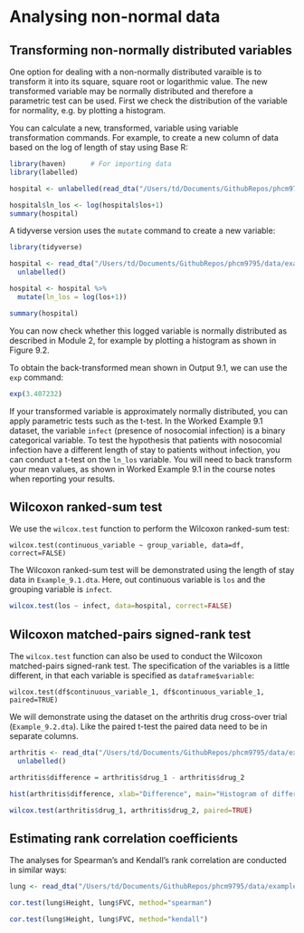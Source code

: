 # Analysing non-normal data

## Transforming non-normally distributed variables

One option for dealing with a non-normally distributed varaible is to transform it into its square, square root or logarithmic value. The new transformed variable may be normally distributed and therefore a parametric test can be used. First we check the distribution of the variable for normality, e.g. by plotting a histogram.

You can calculate a new, transformed, variable using variable transformation commands. For example, to create a new column of data based on the log of length of stay using Base R:

```r
library(haven)      # For importing data
library(labelled)

hospital <- unlabelled(read_dta("/Users/td/Documents/GithubRepos/phcm9795/data/examples/Example_9.1.dta"))

hospital$ln_los <- log(hospital$los+1)
summary(hospital)
```

A tidyverse version uses the `mutate` command to create a new variable:
```r
library(tidyverse)

hospital <- read_dta("/Users/td/Documents/GithubRepos/phcm9795/data/examples/Example_9.1.dta") %>% 
  unlabelled()

hospital <- hospital %>% 
  mutate(ln_los = log(los+1))

summary(hospital)
```

You can now check whether this logged variable is normally distributed as described in Module 2, for example by plotting a histogram as shown in Figure 9.2.

To obtain the back-transformed mean shown in Output 9.1, we can use the `exp` command:

```r
exp(3.407232)
```

If your transformed variable is approximately normally distributed, you can apply parametric tests such as the t-test. In the Worked Example 9.1 dataset, the variable `infect` (presence of nosocomial infection) is a binary categorical variable. To test the hypothesis that patients with nosocomial infection have a different length of stay to patients without infection, you can conduct a t-test on the `ln_los` variable. You will need to back transform your mean values, as shown in Worked Example 9.1 in the course notes when reporting your results.

## Wilcoxon ranked-sum test

We use the `wilcox.test` function to perform the Wilcoxon ranked-sum test:

```
wilcox.test(continuous_variable ~ group_variable, data=df, correct=FALSE)
```

The Wilcoxon ranked-sum test will be demonstrated using the length of stay data in `Example_9.1.dta`. Here, out continuous variable is `los` and the grouping variable is `infect`.

```r
wilcox.test(los ~ infect, data=hospital, correct=FALSE)
```

## Wilcoxon matched-pairs signed-rank test

The `wilcox.test` function can also be used to conduct the Wilcoxon matched-pairs signed-rank test. The specification of the variables is a little different, in that each variable is specified as `dataframe$variable`:

```
wilcox.test(df$continuous_variable_1, df$continuous_variable_1, paired=TRUE)
```

We will demonstrate using the dataset on the arthritis drug cross-over trial (`Example_9.2.dta`). Like the paired t-test the paired data need to be in separate columns.

```r
arthritis <- read_dta("/Users/td/Documents/GithubRepos/phcm9795/data/examples/Example_9.2.dta") %>% 
  unlabelled()

arthritis$difference = arthritis$drug_1 - arthritis$drug_2

hist(arthritis$difference, xlab="Difference", main="Histogram of differences in pain scores")

wilcox.test(arthritis$drug_1, arthritis$drug_2, paired=TRUE)
```

## Estimating rank correlation coefficients
The analyses for Spearman's and Kendall's rank correlation are conducted in similar ways:

```r
lung <- read_dta("/Users/td/Documents/GithubRepos/phcm9795/data/examples/Example_8.1.dta")

cor.test(lung$Height, lung$FVC, method="spearman")

cor.test(lung$Height, lung$FVC, method="kendall")
```
